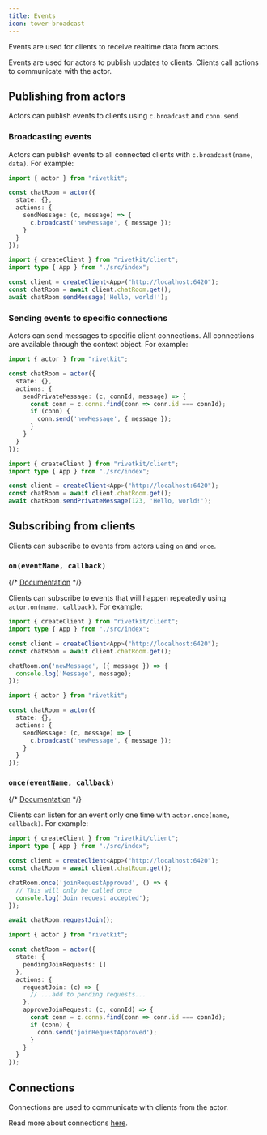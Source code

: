 ```yaml
---
title: Events
icon: tower-broadcast
---
```


Events are used for clients to receive realtime data from actors.

<Info>Events are used for actors to publish updates to clients. Clients call actions to communicate with the actor.</Info>

## Publishing from actors

Actors can publish events to clients using `c.broadcast` and `conn.send`.

### Broadcasting events

Actors can publish events to all connected clients with `c.broadcast(name, data)`. For example:

<CodeGroup>

```typescript chat_room.ts
import { actor } from "rivetkit";

const chatRoom = actor({
  state: {},
  actions: {
    sendMessage: (c, message) => {
      c.broadcast('newMessage', { message });
    }
  }
});
```

```typescript client.ts
import { createClient } from "rivetkit/client";
import type { App } from "./src/index";

const client = createClient<App>("http://localhost:6420");
const chatRoom = await client.chatRoom.get();
await chatRoom.sendMessage('Hello, world!');
```

</CodeGroup>

### Sending events to specific connections

Actors can send messages to specific client connections. All connections are available through the context object. For example:

<CodeGroup>

```typescript chat_room.ts
import { actor } from "rivetkit";

const chatRoom = actor({
  state: {},
  actions: {
    sendPrivateMessage: (c, connId, message) => {
      const conn = c.conns.find(conn => conn.id === connId);
      if (conn) {
        conn.send('newMessage', { message });
      }
    }
  }
});
```

```typescript client.ts
import { createClient } from "rivetkit/client";
import type { App } from "./src/index";

const client = createClient<App>("http://localhost:6420");
const chatRoom = await client.chatRoom.get();
await chatRoom.sendPrivateMessage(123, 'Hello, world!');
```

</CodeGroup>

## Subscribing from clients

Clients can subscribe to events from actors using `on` and `once`.

### `on(eventName, callback)`

{/* [Documentation](https://jsr.io/@rivet-gg/actor-client/doc/~/ActorHandleRaw.prototype.on.html) */}

Clients can subscribe to events that will happen repeatedly using `actor.on(name, callback)`. For example:

<CodeGroup>

```typescript client.ts
import { createClient } from "rivetkit/client";
import type { App } from "./src/index";

const client = createClient<App>("http://localhost:6420");
const chatRoom = await client.chatRoom.get();

chatRoom.on('newMessage', ({ message }) => {
  console.log('Message', message);
});
```

```typescript chat_room.ts
import { actor } from "rivetkit";

const chatRoom = actor({
  state: {},
  actions: {
    sendMessage: (c, message) => {
      c.broadcast('newMessage', { message });
    }
  }
});
```

</CodeGroup>

### `once(eventName, callback)`

{/* [Documentation](https://jsr.io/@rivet-gg/actor-client/doc/~/ActorHandleRaw.prototype.once.html) */}

Clients can listen for an event only one time with `actor.once(name, callback)`. For example:

<CodeGroup>

```typescript client.ts
import { createClient } from "rivetkit/client";
import type { App } from "./src/index";

const client = createClient<App>("http://localhost:6420");
const chatRoom = await client.chatRoom.get();

chatRoom.once('joinRequestApproved', () => {
  // This will only be called once
  console.log('Join request accepted');
});

await chatRoom.requestJoin();
```

```typescript chat_room.ts
import { actor } from "rivetkit";

const chatRoom = actor({
  state: {
    pendingJoinRequests: []
  },
  actions: {
    requestJoin: (c) => {
      // ...add to pending requests...
    },
    approveJoinRequest: (c, connId) => {
      const conn = c.conns.find(conn => conn.id === connId);
      if (conn) {
        conn.send('joinRequestApproved');
      }
    }
  }
});
```

</CodeGroup>

## Connections

Connections are used to communicate with clients from the actor.

Read more about connections [here](/concepts/connections).
